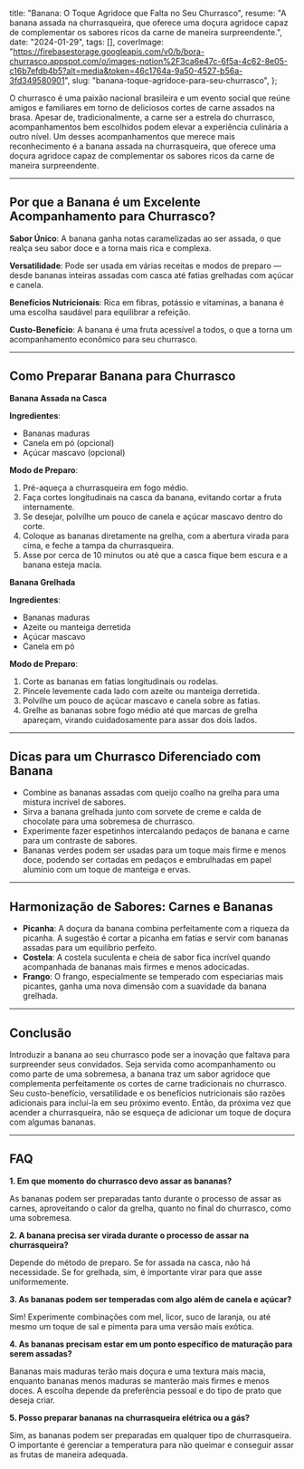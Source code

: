   title: "Banana: O Toque Agridoce que Falta no Seu Churrasco",
  resume: "A banana assada na churrasqueira, que oferece uma doçura agridoce capaz de complementar os sabores ricos da carne de maneira surpreendente.",
  date: "2024-01-29",
  tags: [],
  coverImage: "https://firebasestorage.googleapis.com/v0/b/bora-churrasco.appspot.com/o/images-notion%2F3ca6e47c-6f5a-4c62-8e05-c16b7efdb4b5?alt=media&token=46c1764a-9a50-4527-b56a-3fd349580901",
  slug: "banana-toque-agridoce-para-seu-churrasco",
};

O churrasco é uma paixão nacional brasileira e um evento social que reúne amigos e familiares em torno de deliciosos cortes de carne assados na brasa. Apesar de, tradicionalmente, a carne ser a estrela do churrasco, acompanhamentos bem escolhidos podem elevar a experiência culinária a outro nível. Um desses acompanhamentos que merece mais reconhecimento é a banana assada na churrasqueira, que oferece uma doçura agridoce capaz de complementar os sabores ricos da carne de maneira surpreendente.

***

## Por que a Banana é um Excelente Acompanhamento para Churrasco?

**Sabor Único**: A banana ganha notas caramelizadas ao ser assada, o que realça seu sabor doce e a torna mais rica e complexa.

**Versatilidade**: Pode ser usada em várias receitas e modos de preparo — desde bananas inteiras assadas com casca até fatias grelhadas com açúcar e canela.

**Benefícios Nutricionais**: Rica em fibras, potássio e vitaminas, a banana é uma escolha saudável para equilibrar a refeição.

**Custo-Benefício**: A banana é uma fruta acessível a todos, o que a torna um acompanhamento econômico para seu churrasco.

***

## Como Preparar Banana para Churrasco

**Banana Assada na Casca**

**Ingredientes**:

* Bananas maduras
* Canela em pó (opcional)
* Açúcar mascavo (opcional)

**Modo de Preparo**:

1. Pré-aqueça a churrasqueira em fogo médio.
2. Faça cortes longitudinais na casca da banana, evitando cortar a fruta internamente.
3. Se desejar, polvilhe um pouco de canela e açúcar mascavo dentro do corte.
4. Coloque as bananas diretamente na grelha, com a abertura virada para cima, e feche a tampa da churrasqueira.
5. Asse por cerca de 10 minutos ou até que a casca fique bem escura e a banana esteja macia.

**Banana Grelhada**

**Ingredientes**:

* Bananas maduras
* Azeite ou manteiga derretida
* Açúcar mascavo
* Canela em pó

**Modo de Preparo**:

1. Corte as bananas em fatias longitudinais ou rodelas.
2. Pincele levemente cada lado com azeite ou manteiga derretida.
3. Polvilhe um pouco de açúcar mascavo e canela sobre as fatias.
4. Grelhe as bananas sobre fogo médio até que marcas de grelha apareçam, virando cuidadosamente para assar dos dois lados.

***

## Dicas para um Churrasco Diferenciado com Banana

* Combine as bananas assadas com queijo coalho na grelha para uma mistura incrível de sabores.
* Sirva a banana grelhada junto com sorvete de creme e calda de chocolate para uma sobremesa de churrasco.
* Experimente fazer espetinhos intercalando pedaços de banana e carne para um contraste de sabores.
* Bananas verdes podem ser usadas para um toque mais firme e menos doce, podendo ser cortadas em pedaços e embrulhadas em papel alumínio com um toque de manteiga e ervas.

***

## Harmonização de Sabores: Carnes e Bananas

* **Picanha**: A doçura da banana combina perfeitamente com a riqueza da picanha. A sugestão é cortar a picanha em fatias e servir com bananas assadas para um equilíbrio perfeito.
* **Costela**: A costela suculenta e cheia de sabor fica incrível quando acompanhada de bananas mais firmes e menos adocicadas.
* **Frango**: O frango, especialmente se temperado com especiarias mais picantes, ganha uma nova dimensão com a suavidade da banana grelhada.

***

## Conclusão

Introduzir a banana ao seu churrasco pode ser a inovação que faltava para surpreender seus convidados. Seja servida como acompanhamento ou como parte de uma sobremesa, a banana traz um sabor agridoce que complementa perfeitamente os cortes de carne tradicionais no churrasco. Seu custo-benefício, versatilidade e os benefícios nutricionais são razões adicionais para incluí-la em seu próximo evento. Então, da próxima vez que acender a churrasqueira, não se esqueça de adicionar um toque de doçura com algumas bananas.

***

## FAQ

**1. Em que momento do churrasco devo assar as bananas?**

As bananas podem ser preparadas tanto durante o processo de assar as carnes, aproveitando o calor da grelha, quanto no final do churrasco, como uma sobremesa.

**2. A banana precisa ser virada durante o processo de assar na churrasqueira?**

Depende do método de preparo. Se for assada na casca, não há necessidade. Se for grelhada, sim, é importante virar para que asse uniformemente.

**3. As bananas podem ser temperadas com algo além de canela e açúcar?**

Sim! Experimente combinações com mel, licor, suco de laranja, ou até mesmo um toque de sal e pimenta para uma versão mais exótica.

**4. As bananas precisam estar em um ponto específico de maturação para serem assadas?**

Bananas mais maduras terão mais doçura e uma textura mais macia, enquanto bananas menos maduras se manterão mais firmes e menos doces. A escolha depende da preferência pessoal e do tipo de prato que deseja criar.

**5. Posso preparar bananas na churrasqueira elétrica ou a gás?**

Sim, as bananas podem ser preparadas em qualquer tipo de churrasqueira. O importante é gerenciar a temperatura para não queimar e conseguir assar as frutas de maneira adequada.
